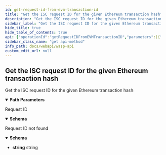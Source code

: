 ```yaml
---
id: get-request-id-from-evm-transaction-id
title: "Get the ISC request ID for the given Ethereum transaction hash"
description: "Get the ISC request ID for the given Ethereum transaction hash"
sidebar_label: "Get the ISC request ID for the given Ethereum transaction hash"
hide_title: true
hide_table_of_contents: true
api: {"operationId":"getRequestIDFromEVMTransactionID","parameters":[{"description":"ChainID (Bech32)","in":"path","name":"chainID","required":true,"schema":{"format":"string","type":"string"}},{"description":"Transaction hash (Hex-encoded)","in":"path","name":"txHash","required":true,"schema":{"format":"string","type":"string"}}],"responses":{"200":{"content":{"application/json":{"schema":{"example":{"requestId":"requestId"},"properties":{"requestId":{"description":"The request ID of the given transaction ID. (Hex)","format":"string","type":"string","xml":{"name":"RequestID"}}},"required":["requestId"],"type":"object","xml":{"name":"RequestIDResponse"}}}},"description":"Request ID"},"404":{"content":{"application/json":{"schema":{"format":"string","type":"string"}}},"description":"Request ID not found"}},"security":[{"Authorization":[]}],"tags":["chains"],"description":"Get the ISC request ID for the given Ethereum transaction hash","method":"get","path":"/chains/{chainID}/evm/tx/{txHash}","servers":[{"url":"/"}],"securitySchemes":{"Authorization":{"description":"JWT Token","in":"header","name":"Authorization","type":"apiKey"}},"info":{"description":"REST API for the Wasp node","title":"Wasp API","version":"0"},"postman":{"name":"Get the ISC request ID for the given Ethereum transaction hash","description":{"type":"text/plain"},"url":{"path":["chains",":chainID","evm","tx",":txHash"],"host":["{{baseUrl}}"],"query":[],"variable":[{"disabled":false,"description":{"content":"(Required) ChainID (Bech32)","type":"text/plain"},"type":"any","value":"","key":"chainID"},{"disabled":false,"description":{"content":"(Required) Transaction hash (Hex-encoded)","type":"text/plain"},"type":"any","value":"","key":"txHash"}]},"header":[{"key":"Accept","value":"application/json"}],"method":"GET","auth":{"type":"apikey","apikey":[{"type":"any","value":"Authorization","key":"key"},{"type":"any","value":"<API Key>","key":"value"},{"type":"any","value":"header","key":"in"}]}}}
sidebar_class_name: "get api-method"
info_path: docs/webapi/wasp-api
custom_edit_url: null
---
```



## Get the ISC request ID for the given Ethereum transaction hash



Get the ISC request ID for the given Ethereum transaction hash

<details style={{"marginBottom":"1rem"}} data-collapsed={false} open={true}><summary style={{}}><strong>Path Parameters</strong></summary><div><ul><ParamsItem className={"paramsItem"} param={{"description":"ChainID (Bech32)","in":"path","name":"chainID","required":true,"schema":{"format":"string","type":"string"}}}></ParamsItem><ParamsItem className={"paramsItem"} param={{"description":"Transaction hash (Hex-encoded)","in":"path","name":"txHash","required":true,"schema":{"format":"string","type":"string"}}}></ParamsItem></ul></div></details><div><ApiTabs><TabItem label={"200"} value={"200"}><div>

Request ID

</div><div><MimeTabs schemaType={"response"}><TabItem label={"application/json"} value={"application/json"}><SchemaTabs><TabItem label={"Schema"} value={"Schema"}><details style={{}} data-collapsed={false} open={true}><summary style={{"textAlign":"left"}}><strong>Schema</strong></summary><div style={{"textAlign":"left","marginLeft":"1rem"}}></div><ul style={{"marginLeft":"1rem"}}><SchemaItem collapsible={false} name={"requestId"} required={false} schemaName={"string"} qualifierMessage={undefined} schema={{"description":"The request ID of the given transaction ID. (Hex)","format":"string","type":"string","xml":{"name":"RequestID"}}}></SchemaItem></ul></details></TabItem><TabItem label={"Example (from schema)"} value={"Example (from schema)"}><ResponseSamples responseExample={"{\n  \"requestId\": \"requestId\"\n}"} language={"json"}></ResponseSamples></TabItem></SchemaTabs></TabItem></MimeTabs></div></TabItem><TabItem label={"404"} value={"404"}><div>

Request ID not found

</div><div><MimeTabs schemaType={"response"}><TabItem label={"application/json"} value={"application/json"}><SchemaTabs><TabItem label={"Schema"} value={"Schema"}><details style={{}} data-collapsed={false} open={true}><summary style={{"textAlign":"left"}}><strong>Schema</strong></summary><div style={{"textAlign":"left","marginLeft":"1rem"}}></div><ul style={{"marginLeft":"1rem"}}><li><div><strong>string</strong><span style={{"opacity":"0.6"}}> string</span></div></li></ul></details></TabItem></SchemaTabs></TabItem></MimeTabs></div></TabItem></ApiTabs></div>
      